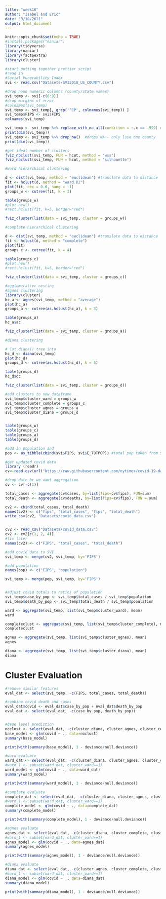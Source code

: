 ```yaml
---
title: "week10"
author: "Isabel and Eric"
date: "3/10/2021"
output: html_document
---
```


```r
knitr::opts_chunk$set(echo = TRUE)
#install.packages("naniar")
library(tidyverse)
library(naniar)
library(factoextra)
library(cluster)
```

```r
#start putting together prettier script 
#read in 
#Social Vunerability Index
svi <- read.csv("Datasets/SVI2018_US_COUNTY.csv")

#drop none numeric columns (county/state names)
svi_temp <- svi[-c(6:9)]
#drop margins of error 
#colnames(svi_temp)
svi_temp <- svi_temp[, grep('^EP', colnames(svi_temp)) ]
svi_temp$FIPS <- svi$FIPS
colnames(svi_temp)

svi_temp <- svi_temp %>% replace_with_na_all(condition = ~.x == -999) #converts -999 to na
print(dim(svi_temp))
svi_temp <- svi_temp %>% drop_na()  #drops NA - only lose one county 
print(dim(svi_temp))

```

```r
#get ideal number of clusters 
fviz_nbclust(svi_temp, FUN = hcut, method = "wss")
fviz_nbclust(svi_temp, FUN = hcut, method = "silhouette")

```


```r
#ward hierarchical clustering 

d <- dist(svi_temp, method = "euclidean") #translate data to distance
fit <- hclust(d, method = "ward.D2")
plot(fit, cex = 0.6, hang = -1)
groups_w <- cutree(fit, k = 3)

table(groups_w)
#plot.new()
#rect.hclust(fit, k=5, border="red")
```




```r
fviz_cluster(list(data = svi_temp, cluster = groups_w))
```


```r

#complete hierarchical clustering 

d <- dist(svi_temp, method = "euclidean") #translate data to distance
fit <- hclust(d, method = "complete")
plot(fit)
groups_c <- cutree(fit, k = 4)

table(groups_c)
#plot.new()
#rect.hclust(fit, k=5, border="red")

fviz_cluster(list(data = svi_temp, cluster = groups_c))


```

```r
#agglomerative nesting 
#agnes clustering 
library(cluster)
hc_a <- agnes(svi_temp, method = "average")
plot(hc_a)
groups_a <- cutree(as.hclust(hc_a), k = 3)

table(groups_a)
hc_a$ac

fviz_cluster(list(data = svi_temp, cluster = groups_a))

```



```r
#diana clustering

# Cut diana() tree into 
hc_d <- diana(svi_temp)
plot(hc_d)
groups_d <- cutree(as.hclust(hc_d), k = 6)

table(groups_d)
hc_d$dc

fviz_cluster(list(data = svi_temp, cluster = groups_d))

```


```r
#add clusters to new dataframe 
svi_temp$cluster_ward = groups_w
svi_temp$cluster_complete = groups_c
svi_temp$cluster_agnes = groups_a
svi_temp$cluster_diana = groups_d


table(groups_w)
table(groups_c)
table(groups_a)
table(groups_d)

#add in population and 
pop <- as_tibble(cbind(svi$FIPS, svi$E_TOTPOP)) #total pop taken from SVI 

#get updated covid data
library (readr)
cv<-read.csv(url("https://raw.githubusercontent.com/nytimes/covid-19-data/master/us-counties.csv"))

#drop date bc we want aggregation
cv <- cv[-c(1)]

total_cases <- aggregate(cv$cases, by=list(fips=cv$fips), FUN=sum)
total_death <- aggregate(cv$deaths, by=list(fips=cv$fips), FUN = sum)

cv2 <- cbind(total_cases, total_death)
names(cv2) <- c("fips", "total_cases", "fips", "total_death")
write_csv(cv2, 'Datasets/covid_data.csv')


cv2 <- read_csv("Datasets/covid_data.csv")
cv2 <- cv2[c(1, 2, 4)]
#fix later
names(cv2) <- c("FIPS", "total_cases", "total_death")

#add covid data to SVI
svi_temp <- merge(cv2, svi_temp, by='FIPS') 

#add population
names(pop) <- c("FIPS", "population")

svi_temp <- merge(pop, svi_temp, by='FIPS') 


#adjust covid totals to ratios of population
svi_temp$case_by_pop <- svi_temp$total_cases / svi_temp$population
svi_temp$death_by_pop <- svi_temp$total_death / svi_temp$population
```


```r
ward <- aggregate(svi_temp, list(svi_temp$cluster_ward), mean)
ward
```

```r
completeclust <- aggregate(svi_temp, list(svi_temp$cluster_complete), mean)
completeclust
```


```r
agnes <- aggregate(svi_temp, list(svi_temp$cluster_agnes), mean)
agnes
```


```r
diana <- aggregate(svi_temp, list(svi_temp$cluster_diana), mean)
diana
```

# Cluster Evaluation
```r
#remove similar features 
eval_dat <- select(svi_temp, -c(FIPS, total_cases, total_death))

#combine covid death and cases 
eval_dat$covid <- eval_dat$case_by_pop + eval_dat$death_by_pop
eval_dat <- select(eval_dat, -c(case_by_pop, death_by_pop))


#base level prediction 
noclust <- select(eval_dat, -c(cluster_diana, cluster_agnes, cluster_complete, cluster_ward))
base_model <- glm(covid ~ ., data=noclust)
summary(base_model)

print(with(summary(base_model), 1 - deviance/null.deviance))
```

```r
#ward evaluate 
ward_dat <- select(eval_dat, -c(cluster_diana, cluster_agnes, cluster_complete))
#ward_1 <- subset(ward_dat, cluster_ward==1)
ward_model <- glm(covid ~ ., data=ward_dat)
summary(ward_model)

print(with(summary(ward_model), 1 - deviance/null.deviance))
```
```r
#complete evaluate 
complete_dat <- select(eval_dat, -c(cluster_diana, cluster_agnes, cluster_ward))
#ward_1 <- subset(ward_dat, cluster_ward==1)
complete_model <- glm(covid ~ ., data=complete_dat)
summary(complete_model)

print(with(summary(complete_model), 1 - deviance/null.deviance))
```

```r
#agnes evaluate 
agnes_dat <- select(eval_dat, -c(cluster_diana, cluster_complete, cluster_ward))
#ward_1 <- subset(ward_dat, cluster_ward==1)
agnes_model <- glm(covid ~ ., data=agnes_dat)
summary(agnes_model)

print(with(summary(agnes_model), 1 - deviance/null.deviance))
```

```r
#diana evaluate 
diana_dat <- select(eval_dat, -c(cluster_agnes, cluster_complete, cluster_ward))
#ward_1 <- subset(ward_dat, cluster_ward==1)
diana_model <- glm(covid ~ ., data=diana_dat)
summary(diana_model)

print(with(summary(diana_model), 1 - deviance/null.deviance))
```


